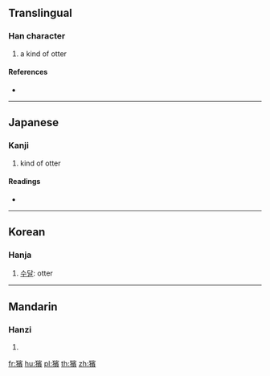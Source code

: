 {{character info/new}}
==Translingual==

===Han character===
{{Han char|rn=94|rad=犬|as=14|sn=17|four=|canj=KHJMC}}

# a kind of otter

====References====
* {{Han ref|kx=0720.170|dkj=20756|dj=1132.050|hdz=21374.110|uh=7371|ud=29553}}

----

==Japanese==

===Kanji===
{{ja-kanji|grade=|rs=犬14}}

# kind of otter

====Readings====
* {{ja-readings|on=[[ひん]] (hin), [[びん]] (bin), [[へん]] (hen)|kun=}}

----

==Korean==

===Hanja===
{{ko-hanja|hangeul=빈|rv=bin|mr=pin}}

# [[수달]]: otter

----

==Mandarin==

===Hanzi===
{{cmn-hanzi|pin=[[pín]] ([[pin2]])|wg=p'in<sup>2</sup>}}

# {{defn|lang=cmn|sort=犬14}}

[[fr:獱]]
[[hu:獱]]
[[pl:獱]]
[[th:獱]]
[[zh:獱]]